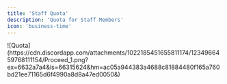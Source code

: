 ```yaml
---
title: 'Staff Quota'
description: 'Quota for Staff Members'
icon: 'business-time'
---
```


<Frame type="glass">
![Quota](https://cdn.discordapp.com/attachments/1022185451655811174/1234966459768111154/Proceed_1.png?ex=6632a7a4&is=66315624&hm=ac05a944383a4688c81884480f165a760bd21ee71165d6f4990a8d8a47ed0050&)
</Frame>
